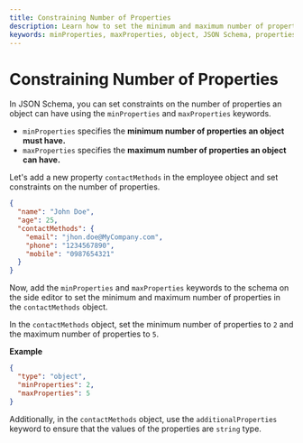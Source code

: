 ```yaml
---
title: Constraining Number of Properties
description: Learn how to set the minimum and maximum number of properties in an object in JSON Schema.
keywords: minProperties, maxProperties, object, JSON Schema, properties, type, properties, required, properties, object
---
```



# Constraining Number of Properties

In JSON Schema, you can set constraints on the number of properties an object can have using the `minProperties` and `maxProperties` keywords.

- `minProperties` specifies the **minimum number of properties an object must have.**
- `maxProperties` specifies the **maximum number of properties an object can have.**

Let's add a new property `contactMethods` in the employee object and set constraints on the number of properties.

```json highlightLineStart={4}  highlightLineEnd={7}
{
  "name": "John Doe",
  "age": 25,
  "contactMethods": {
    "email": "jhon.doe@MyCompany.com",
    "phone": "1234567890",
    "mobile": "0987654321"
  }
}
```

Now, add the `minProperties` and `maxProperties` keywords to the schema on the side editor to set the minimum and maximum number of properties in the `contactMethods` object.

In the `contactMethods` object, set the minimum number of properties to `2` and the maximum number of properties to `5`. 


**Example**

```json
{
  "type": "object",
  "minProperties": 2,
  "maxProperties": 5
}
```

Additionally, in the `contactMethods` object, use the `additionalProperties` keyword to ensure that the values of the properties are `string` type.